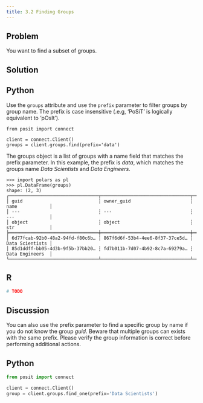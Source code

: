 ```yaml
---
title: 3.2 Finding Groups
---
```


## Problem

You want to find a subset of groups.

## Solution

:::{.panel-tabset group="language"}

## Python

Use the `groups` attribute and use the `prefix` parameter to filter groups by group name. The prefix is case insensitive (.e.g, 'PoSiT' is logically equivalent to 'pOsIt').

```.python
from posit import connect

client = connect.Client()
groups = client.groups.find(prefix='data')
```

The groups object is a list of groups with a name field that matches the prefix parameter. In this example, the prefix is *data*, which matches the groups name *Data Scientists* and *Data Engineers*.

```.python
>>> import polars as pl
>>> pl.DataFrame(groups)
shape: (2, 3)
┌─────────────────────────────────┬─────────────────────────────────┬─────────────────┐
│ guid                            ┆ owner_guid                      ┆ name            │
│ ---                             ┆ ---                             ┆ ---             │
│ object                          ┆ object                          ┆ str             │
╞═════════════════════════════════╪═════════════════════════════════╪═════════════════╡
│ 6d77fcab-92b0-48a2-94fd-f80c6b… ┆ 867f6d6f-53b4-4ee6-8f37-37ce5d… ┆ Data Scientists │
│ 85d1ddff-bb05-4d3b-9f5b-37bb20… ┆ fd7b011b-7d07-4b92-8c7a-69279a… ┆ Data Engineers  │
└─────────────────────────────────┴─────────────────────────────────┴─────────────────┘
```

## R

```.r
# TODO
```

:::

## Discussion

You can also use the prefix parameter to find a specific group by name if you do not know the group *guid*. Beware that multiple groups can exists with the same prefix. Please verify the group information is correct before performing additional actions.

:::{.panel-tabset group="language"}

## Python

```python
from posit import connect

client = connect.Client()
group = client.groups.find_one(prefix='Data Scientists')
```

:::
